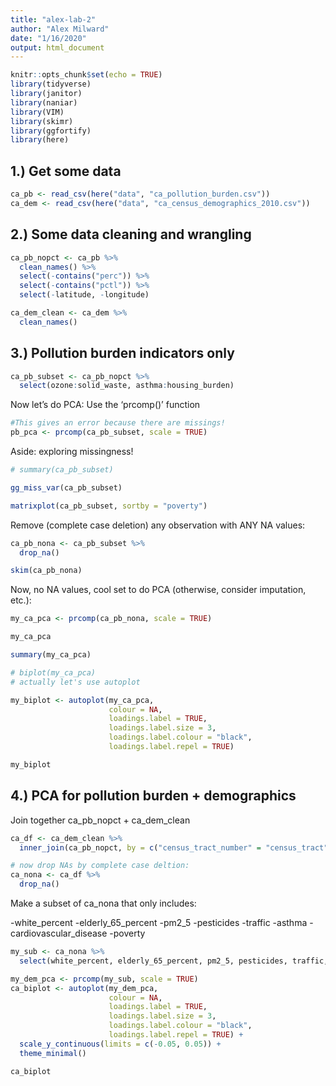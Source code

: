 ```yaml
---
title: "alex-lab-2"
author: "Alex Milward"
date: "1/16/2020"
output: html_document
---
```


```r
knitr::opts_chunk$set(echo = TRUE)
library(tidyverse)
library(janitor)
library(naniar)
library(VIM)
library(skimr)
library(ggfortify)
library(here)
```

## 1.) Get some data

```r
ca_pb <- read_csv(here("data", "ca_pollution_burden.csv"))
ca_dem <- read_csv(here("data", "ca_census_demographics_2010.csv"))

```

## 2.) Some data cleaning and wrangling

```r
ca_pb_nopct <- ca_pb %>% 
  clean_names() %>% 
  select(-contains("perc")) %>% 
  select(-contains("pctl")) %>% 
  select(-latitude, -longitude)
```

```r
ca_dem_clean <- ca_dem %>% 
  clean_names()
```

## 3.) Pollution burden indicators only

```r
ca_pb_subset <- ca_pb_nopct %>% 
  select(ozone:solid_waste, asthma:housing_burden)
```

Now let's do PCA:
Use the 'prcomp()' function
```r

#This gives an error because there are missings!
pb_pca <- prcomp(ca_pb_subset, scale = TRUE)

```

Aside: exploring missingness!
```r
# summary(ca_pb_subset)

gg_miss_var(ca_pb_subset)

matrixplot(ca_pb_subset, sortby = "poverty")
```

Remove (complete case deletion) any observation with ANY NA values:
```r
ca_pb_nona <- ca_pb_subset %>% 
  drop_na()

skim(ca_pb_nona)
```

Now, no NA values, cool set to do PCA (otherwise, consider imputation, etc.):

```r
my_ca_pca <- prcomp(ca_pb_nona, scale = TRUE)

my_ca_pca

summary(my_ca_pca)

# biplot(my_ca_pca)
# actually let's use autoplot

my_biplot <- autoplot(my_ca_pca,
                      colour = NA, 
                      loadings.label = TRUE,
                      loadings.label.size = 3,
                      loadings.label.colour = "black",
                      loadings.label.repel = TRUE)

my_biplot
```

## 4.) PCA for pollution burden + demographics

Join together ca_pb_nopct + ca_dem_clean

```r
ca_df <- ca_dem_clean %>% 
  inner_join(ca_pb_nopct, by = c("census_tract_number" = "census_tract"))

# now drop NAs by complete case deltion:
ca_nona <- ca_df %>% 
  drop_na()
```

Make a subset of ca_nona that only includes:

-white_percent
-elderly_65_percent
-pm2_5
-pesticides
-traffic
-asthma
-cardiovascular_disease
-poverty

```r
my_sub <- ca_nona %>% 
  select(white_percent, elderly_65_percent, pm2_5, pesticides, traffic, asthma, cardiovascular_disease, poverty)

my_dem_pca <- prcomp(my_sub, scale = TRUE)
ca_biplot <- autoplot(my_dem_pca,
                      colour = NA, 
                      loadings.label = TRUE,
                      loadings.label.size = 3,
                      loadings.label.colour = "black",
                      loadings.label.repel = TRUE) +
  scale_y_continuous(limits = c(-0.05, 0.05)) +
  theme_minimal()

ca_biplot
```

